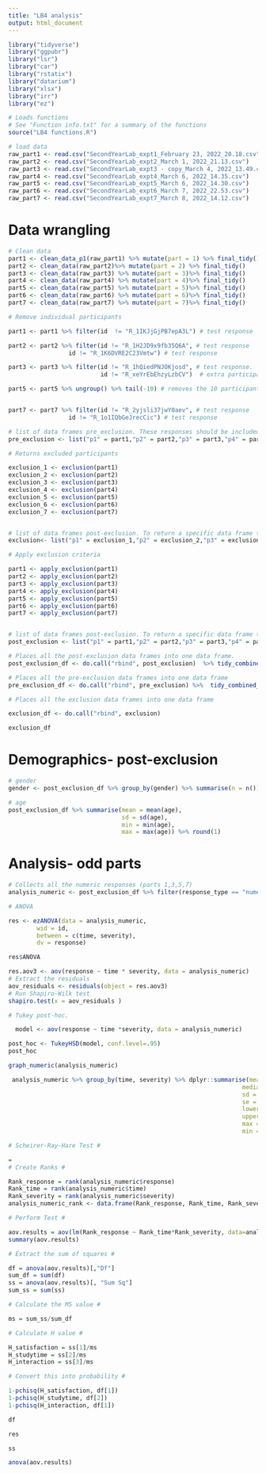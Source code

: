 ---
title: "LB4 analysis"
output: html_document
---

```{r}
library("tidyverse")
library("ggpubr")
library("lsr")
library("car")
library("rstatix")
library("datarium")
library("xlsx")
library("irr")
library("ez")
```

```{r}
# Loads functions
# See "Function info.txt" for a summary of the functions
source("LB4 functions.R")
```


```{r}
# load data
raw_part1 <- read.csv("SecondYearLab_expt1_February 23, 2022_20.18.csv")
raw_part2 <- read.csv("SecondYearLab_expt2_March 1, 2022_21.13.csv")
raw_part3 <- read.csv("SecondYearLab_expt3 - copy_March 4, 2022_13.49.csv")
raw_part4 <- read.csv("SecondYearLab_expt4_March 6, 2022_14.35.csv")
raw_part5 <- read.csv("SecondYearLab_expt5_March 6, 2022_14.30.csv")
raw_part6 <- read.csv("SecondYearLab_expt6_March 7, 2022_22.53.csv")
raw_part7 <- read.csv("SecondYearLab_expt7_March 8, 2022_14.12.csv")
```

# Data wrangling

```{r}
# Clean data
part1 <- clean_data_p1(raw_part1) %>% mutate(part = 1) %>% final_tidy()
part2 <- clean_data(raw_part2)%>% mutate(part = 2) %>% final_tidy()
part3 <- clean_data(raw_part3) %>% mutate(part = 3)%>% final_tidy()
part4 <- clean_data(raw_part4) %>% mutate(part = 4)%>% final_tidy()
part5 <- clean_data(raw_part5) %>% mutate(part = 5)%>% final_tidy()
part6 <- clean_data(raw_part6) %>% mutate(part = 6)%>% final_tidy()
part7 <- clean_data(raw_part7) %>% mutate(part = 7)%>% final_tidy()

# Remove individual participants

part1 <- part1 %>% filter(id  != "R_1IKJjGjPB7epA3L") # test response 

part2 <- part2 %>% filter(id != "R_1H2JD9x9fb35Q6A", # test response
                 id != "R_1K6DVRE2C23Vmtw") # test response

part3 <- part3 %>% filter(id != "R_1hQiedPNJOKjosd", # test response. 
                          id != "R_xeYrEbEhzyLzbCV")  # extra participant I recruited. 

part5 <- part5 %>% ungroup() %>% tail(-10) # removes the 10 participants from the pilot


part7 <- part7 %>% filter(id != "R_2yjsli37jwY0aev", # test response
                 id != "R_1o1IQbGeJrecCic") # test response

# list of data frames pre_exclusion. These responses should be included in the write up. To return a specific data frame type "pre_exclusion$p" followed by the number of the part you want. E.g. "pre_exclusion$p2"
pre_exclusion <- list("p1" = part1,"p2" = part2,"p3" = part3,"p4" = part4,"p5" = part5,"p6" = part6, "p7" = part7) 
```


```{r}
# Returns excluded participants

exclusion_1 <- exclusion(part1) 
exclusion_2 <- exclusion(part2)
exclusion_3 <- exclusion(part3)
exclusion_4 <- exclusion(part4)
exclusion_5 <- exclusion(part5)
exclusion_6 <- exclusion(part6)
exclusion_7 <- exclusion(part7)


# list of data frames post-exclusion. To return a specific data frame type "post_exclusion$p" followed by the number of the part you want. E.g. "post_exclusion$p2"
exclusion<- list("p1" = exclusion_1,"p2" = exclusion_2,"p3" = exclusion_3,"p4" = exclusion_4,"p5" = exclusion_5, "p6" = exclusion_6, "p7" = exclusion_7) 
```


```{r}
# Apply exclusion criteria

part1 <- apply_exclusion(part1) 
part2 <- apply_exclusion(part2)
part3 <- apply_exclusion(part3)
part4 <- apply_exclusion(part4)
part5 <- apply_exclusion(part5)
part6 <- apply_exclusion(part6)
part7 <- apply_exclusion(part7)


# list of data frames post-exclusion. To return a specific data frame type "post_exclusion$p" followed by the number of the part you want. E.g. "post_exclusion$p2"
post_exclusion <- list("p1" = part1,"p2" = part2,"p3" = part3,"p4" = part4,"p5" = part5, "p6" = part6, "p7" = part7) 
```

```{r}
# Places all the post-exclusion data frames into one data frame. 
post_exclusion_df <- do.call("rbind", post_exclusion)  %>% tidy_combined_df() 

# Places all the pre-exclusion data frames into one data frame
pre_exclusion_df <- do.call("rbind", pre_exclusion) %>%  tidy_combined_df() 

# Places all the exclusion data frames into one data frame

exclusion_df <- do.call("rbind", exclusion) 

```

```{r}
exclusion_df
```


# Demographics- post-exclusion

```{r}
# gender
gender <- post_exclusion_df %>% group_by(gender) %>% summarise(n = n()) %>% print()

```


```{r}
# age
post_exclusion_df %>% summarise(mean = mean(age),
                                sd = sd(age),
                                min = min(age),
                                max = max(age)) %>% round(1)

```

# Analysis- odd parts

```{r}
# Collects all the numeric responses (parts 1,3,5,7)
analysis_numeric <- post_exclusion_df %>% filter(response_type == "numeric") %>% mutate(response = as.numeric(response)) %>% select(id, time, severity, response)
```


```{r}
# ANOVA

res <- ezANOVA(data = analysis_numeric,
        wid = id, 
        between = c(time, severity),
        dv = response)
```

```{r}
res$ANOVA
```

```{r}
res.aov3 <- aov(response ~ time * severity, data = analysis_numeric)
# Extract the residuals
aov_residuals <- residuals(object = res.aov3)
# Run Shapiro-Wilk test
shapiro.test(x = aov_residuals )
```

```{r}
# Tukey post-hoc.  

  model <- aov(response ~ time *severity, data = analysis_numeric) 

post_hoc <- TukeyHSD(model, conf.level=.95)
post_hoc
```

```{r}
graph_numeric(analysis_numeric)
```
```{r}
 analysis_numeric %>% group_by(time, severity) %>% dplyr::summarise(mean = mean(response),
                                                                  median = median(response),
                                                                  sd = sd(response),
                                                                  se = sd(response)/ sqrt(n()),
                                                                  lowerCI = mean - (se*1.96),
                                                                  upperCI = mean + (se*1.96),
                                                                  max = max(response),
                                                                  min = min(response)) %>% tibble()
```


```{r}
# Scheirer-Ray-Hare Test #

=
# Create Ranks #

Rank_response = rank(analysis_numeric$response)
Rank_time = rank(analysis_numeric$time)
Rank_severity = rank(analysis_numeric$severity)
analysis_numeric_rank <- data.frame(Rank_response, Rank_time, Rank_severity)

# Perform Test #

aov.results = aov(lm(Rank_response ~ Rank_time*Rank_severity, data=analysis_numeric_rank))
summary(aov.results)

# Extract the sum of squares #

df = anova(aov.results)[,"Df"]
sum_df = sum(df)
ss = anova(aov.results)[, "Sum Sq"]
sum_ss = sum(ss)

# Calculate the MS value #

ms = sum_ss/sum_df

# Calculate H value #

H_satisfaction = ss[1]/ms
H_studytime = ss[2]/ms
H_interaction = ss[3]/ms

# Convert this into probability #

1-pchisq(H_satisfaction, df[1])
1-pchisq(H_studytime, df[2])
1-pchisq(H_interaction, df[1])
```


```{r}
df
```

```{r}
res
```



```{r}
ss
```



```{r}
anova(aov.results)
```

















